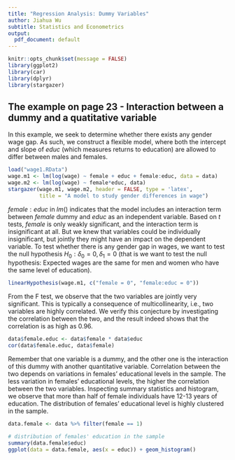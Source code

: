 ---
title: "Regression Analysis: Dummy Variables"
author: Jiahua Wu
subtitle: Statistics and Econometrics
output:
  pdf_document: default
---

```{r setup, include=FALSE}
knitr::opts_chunk$set(message = FALSE)
library(ggplot2)
library(car)
library(dplyr)
library(stargazer)
```

## The example on page 23 - Interaction between a dummy and a quatitative variable
In this example, we seek to determine whether there exists any gender wage gap. As such, we construct a flexible model, where both the intercept and slope of $educ$ (which measures returns to education) are allowed to differ between males and females.
```{r, results = 'asis'}
load("wage1.RData")
wage.m1 <- lm(log(wage) ~ female + educ + female:educ, data = data)
wage.m2 <- lm(log(wage) ~ female*educ, data)
stargazer(wage.m1, wage.m2, header = FALSE, type = 'latex', 
          title = "A model to study gender differences in wage")
```

$female:educ$ in $lm()$ indicates that the model includes an interaction term between $female$ dummy and $educ$ as an independent variable. Based on $t$ tests, $female$ is only weakly significant, and the interaction term is insignificant at all. But we knew that variables could be individually insignificant, but jointly they might have an impact on the dependent variable. To test whether there is any gender gap in wages, we want to test the null hypothesis $H_0:\delta_0=0, \delta_1=0$ (that is we want to test the null hypothesis: Expected wages are the same for men and women who have
the same level of education).
```{r}
linearHypothesis(wage.m1, c("female = 0", "female:educ = 0"))
```
From the F test, we observe that the two variables are jointly very significant. This is typically a consequence of multicollinearity, i.e., two variables are highly correlated. We verify this conjecture by investigating the correlation between the two, and the result indeed shows that the correlation is as high as 0.96.
```{r}
data$female.educ <- data$female * data$educ
cor(data$female.educ, data$female)
```
Remember that one variable is a dummy, and the other one is the interaction of this dummy with another quantitative variable. Correlation between the two depends on variations in females' educational levels in the sample. The less variation in females' educational levels, the higher the correlation between the two variables. Inspecting summary statistics and histogram, we observe that more than half of female individuals have 12-13 years of education. The distribution of females' educational level is highly clustered in the sample.
```{r}
data.female <- data %>% filter(female == 1)

# distribution of females' education in the sample
summary(data.female$educ)
ggplot(data = data.female, aes(x = educ)) + geom_histogram()
```
